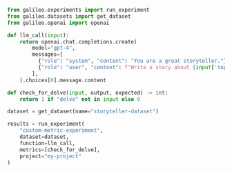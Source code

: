 ```python Python
from galileo.experiments import run_experiment
from galileo.datasets import get_dataset
from galileo.openai import openai

def llm_call(input):
	return openai.chat.completions.create(
        model="gpt-4",
        messages=[
          {"role": "system", "content": "You are a great storyteller."},
          {"role": "user", "content": f"Write a story about {input['topic']} and make it sound like a human wrote it."}
        ],
    ).choices[0].message.content

def check_for_delve(input, output, expected) -> int:
	return 1 if "delve" not in input else 0

dataset = get_dataset(name="storyteller-dataset")

results = run_experiment(
	"custom-metric-experiment",
	dataset=dataset,
	function=llm_call,
	metrics=[check_for_delve],
	project="my-project"
)
```

